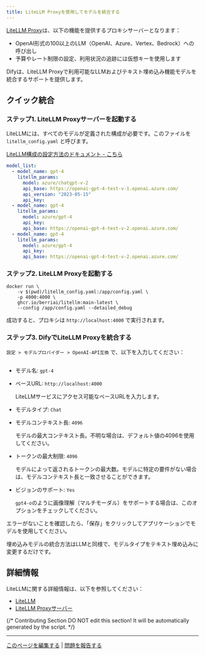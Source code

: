 ```yaml
---
title: LiteLLM Proxyを使用してモデルを統合する
---
```



[LiteLLM Proxy](https://github.com/BerriAI/litellm)は、以下の機能を提供するプロキシサーバーとなります：

- OpenAI形式の100以上のLLM（OpenAI、Azure、Vertex、Bedrock）への呼び出し
- 予算やレート制限の設定、利用状況の追跡には仮想キーを使用します

Difyは、LiteLLM Proxyで利用可能なLLMおよびテキスト埋め込み機能モデルを統合するサポートを提供します。

## クイック統合

### ステップ1. LiteLLM Proxyサーバーを起動する

LiteLLMには、すべてのモデルが定義された構成が必要です。このファイルを `litellm_config.yaml` と呼びます。

[LiteLLM構成の設定方法のドキュメント - こちら](https://docs.litellm.ai/docs/proxy/configs)

```yaml
model_list:
  - model_name: gpt-4
    litellm_params:
      model: azure/chatgpt-v-2
      api_base: https://openai-gpt-4-test-v-1.openai.azure.com/
      api_version: "2023-05-15"
      api_key: 
  - model_name: gpt-4
    litellm_params:
      model: azure/gpt-4
      api_key: 
      api_base: https://openai-gpt-4-test-v-2.openai.azure.com/
  - model_name: gpt-4
    litellm_params:
      model: azure/gpt-4
      api_key: 
      api_base: https://openai-gpt-4-test-v-2.openai.azure.com/
```

### ステップ2. LiteLLM Proxyを起動する

```shell
docker run \
    -v $(pwd)/litellm_config.yaml:/app/config.yaml \
    -p 4000:4000 \
    ghcr.io/berriai/litellm:main-latest \
    --config /app/config.yaml --detailed_debug
```

成功すると、プロキシは `http://localhost:4000` で実行されます。

### ステップ3. DifyでLiteLLM Proxyを統合する

`設定 > モデルプロバイダー > OpenAI-API互換` で、以下を入力してください：

<img
src="https://assets-docs.dify.ai/dify-enterprise-mintlify/jp/development/models-integration/c02feef6b054be16639ecd23ce10b605.png"
className="mx-auto"
alt=""
/>

- モデル名: `gpt-4`
- ベースURL: `http://localhost:4000`

    LiteLLMサービスにアクセス可能なベースURLを入力します。
- モデルタイプ: `Chat`
- モデルコンテキスト長: `4096`

    モデルの最大コンテキスト長。不明な場合は、デフォルト値の4096を使用してください。
- トークンの最大制限: `4096`

    モデルによって返されるトークンの最大数。モデルに特定の要件がない場合は、モデルコンテキスト長と一致させることができます。
- ビジョンのサポート: `Yes`

    `gpt4-o`のように画像理解（マルチモーダル）をサポートする場合は、このオプションをチェックしてください。

エラーがないことを確認したら、「保存」をクリックしてアプリケーションでモデルを使用してください。

埋め込みモデルの統合方法はLLMと同様で、モデルタイプをテキスト埋め込みに変更するだけです。

## 詳細情報

LiteLLMに関する詳細情報は、以下を参照してください：

- [LiteLLM](https://github.com/BerriAI/litellm)
- [LiteLLM Proxyサーバー](https://docs.litellm.ai/docs/simple_proxy)

{/*
Contributing Section
DO NOT edit this section!
It will be automatically generated by the script.
*/}

---

[このページを編集する](https://github.com/langgenius/dify-docs/edit/main/ja-jp/development/models-integration/litellm.mdx) | [問題を報告する](https://github.com/langgenius/dify-docs/issues/new?template=docs.yml)

